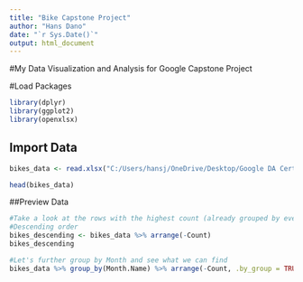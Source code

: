 ---
title: "Bike Capstone Project"
author: "Hans Dano"
date: "`r Sys.Date()`"
output: html_document
---
#My Data Visualization and Analysis for Google Capstone Project

#Load Packages
```{r}
library(dplyr)
library(ggplot2)
library(openxlsx)
```


## Import Data
```{r}
bikes_data <- read.xlsx("C:/Users/hansj/OneDrive/Desktop/Google DA Cert/Capstone Project/Bike Capstone Project/bikes_data.xlsx")

head(bikes_data)
```
##Preview Data
```{r}
#Take a look at the rows with the highest count (already grouped by every single column)
#Descending order
bikes_descending <- bikes_data %>% arrange(-Count)
bikes_descending
```

```{r}
#Let's further group by Month and see what we can find
bikes_data %>% group_by(Month.Name) %>% arrange(-Count, .by_group = TRUE)
```

